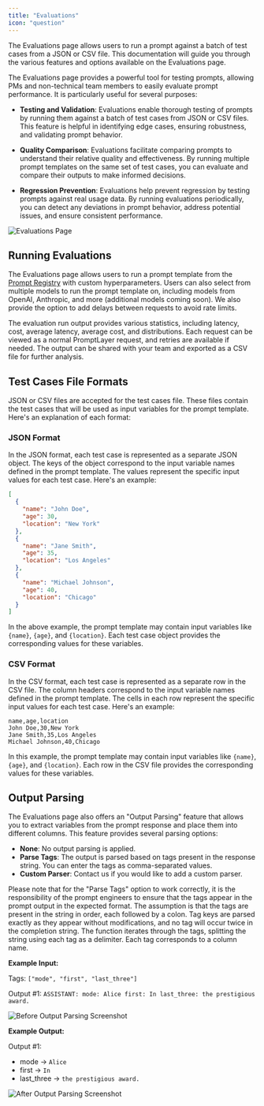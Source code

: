 ```yaml
---
title: "Evaluations"
icon: "question"
---
```


The Evaluations page allows users to run a prompt against a batch of test cases from a JSON or CSV file. This documentation will guide you through the various features and options available on the Evaluations page.

The Evaluations page provides a powerful tool for testing prompts, allowing PMs and non-technical team members to easily evaluate prompt performance. It is particularly useful for several purposes:

- **Testing and Validation**: Evaluations enable thorough testing of prompts by running them against a batch of test cases from JSON or CSV files. This feature is helpful in identifying edge cases, ensuring robustness, and validating prompt behavior.

- **Quality Comparison**: Evaluations facilitate comparing prompts to understand their relative quality and effectiveness. By running multiple prompt templates on the same set of test cases, you can evaluate and compare their outputs to make informed decisions.

- **Regression Prevention**: Evaluations help prevent regression by testing prompts against real usage data. By running evaluations periodically, you can detect any deviations in prompt behavior, address potential issues, and ensure consistent performance.

![Evaluations Page](./images/evaluations-page.gif)

## Running Evaluations

The Evaluations page allows users to run a prompt template from the [Prompt Registry](/features/prompt-registry) with custom hyperparameters. Users can also select from multiple models to run the prompt template on, including models from OpenAI, Anthropic, and more (additional models coming soon). We also provide the option to add delays between requests to avoid rate limits.

The evaluation run output provides various statistics, including latency, cost, average latency, average cost, and distributions. Each request can be viewed as a normal PromptLayer request, and retries are available if needed. The output can be shared with your team and exported as a CSV file for further analysis.

## Test Cases File Formats

JSON or CSV files are accepted for the test cases file. These files contain the test cases that will be used as input variables for the prompt template. Here's an explanation of each format:

### JSON Format

In the JSON format, each test case is represented as a separate JSON object. The keys of the object correspond to the input variable names defined in the prompt template. The values represent the specific input values for each test case. Here's an example:

```json
[
  {
    "name": "John Doe",
    "age": 30,
    "location": "New York"
  },
  {
    "name": "Jane Smith",
    "age": 35,
    "location": "Los Angeles"
  },
  {
    "name": "Michael Johnson",
    "age": 40,
    "location": "Chicago"
  }
]

```

In the above example, the prompt template may contain input variables like `{name}`, `{age}`, and `{location}`. Each test case object provides the corresponding values for these variables.

### CSV Format

In the CSV format, each test case is represented as a separate row in the CSV file. The column headers correspond to the input variable names defined in the prompt template. The cells in each row represent the specific input values for each test case. Here's an example:

```
name,age,location
John Doe,30,New York
Jane Smith,35,Los Angeles
Michael Johnson,40,Chicago
```

In this example, the prompt template may contain input variables like `{name}`, `{age}`, and `{location}`. Each row in the CSV file provides the corresponding values for these variables.

## Output Parsing

The Evaluations page also offers an "Output Parsing" feature that allows you to extract variables from the prompt response and place them into different columns. This feature provides several parsing options:

- **None**: No output parsing is applied.
- **Parse Tags**: The output is parsed based on tags present in the response string. You can enter the tags as comma-separated values.
- **Custom Parser**: Contact us if you would like to add a custom parser.

Please note that for the "Parse Tags" option to work correctly, it is the responsibility of the prompt engineers to ensure that the tags appear in the prompt output in the expected format. The assumption is that the tags are present in the string in order, each followed by a colon. Tag keys are parsed exactly as they appear without modifications, and no tag will occur twice in the completion string. The function iterates through the tags, splitting the string using each tag as a delimiter. Each tag corresponds to a column name.

**Example Input:**

Tags: `["mode", "first", "last_three"]`

Output #1: `ASSISTANT: mode: Alice first: In last_three: the prestigious award.`

![Before Output Parsing Screenshot](./images/before-output-parse.png)

**Example Output:**

Output #1:
- mode -> `Alice`
- first -> `In`
- last_three -> `the prestigious award.`

![After Output Parsing Screenshot](./images/after-output-parse.png)